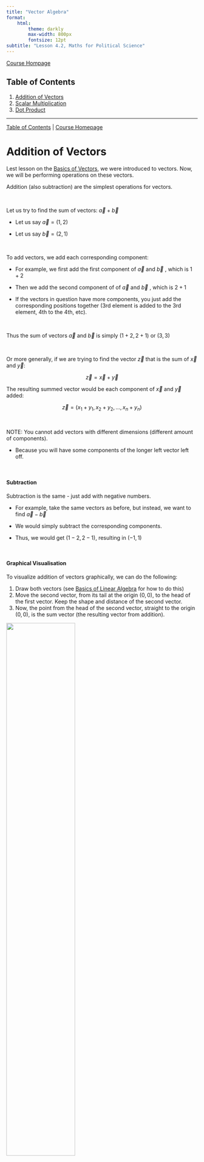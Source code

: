 ```yaml
---
title: "Vector Algebra"
format:
    html:
        theme: darkly
        max-width: 800px
        fontsize: 12pt
subtitle: "Lesson 4.2, Maths for Political Science"
---
```


[Course Hompage](https://politicalscience.github.io/math)

## Table of Contents {#contents}

1.  [Addition of Vectors](#addition)
2.  [Scalar Multiplication](#scalar)
3.  [Dot Product](#dot)

------------------------------------------------------------------------

[Table of Contents](#contents) \| [Course Homepage](https://politicalscience.github.io/math)

# Addition of Vectors {#addition}

Lest lesson on the [Basics of Vectors](https://politicalscience.github.io/math/4-1.html), we were introduced to vectors. Now, we will be performing operations on these vectors.

Addition (also subtraction) are the simplest operations for vectors.

<br />

Let us try to find the sum of vectors: $\overrightarrow{a} + \overrightarrow{b}$

-   Let us say $\overrightarrow{a} = (1, 2)$

-   Let us say $\overrightarrow{b} = (2,1)$

<br />

To add vectors, we add each corresponding component:

-   For example, we first add the first component of $\overrightarrow{a}$ and $\overrightarrow{b}$ , which is $1+2$

-   Then we add the second component of of $\overrightarrow{a}$ and $\overrightarrow{b}$ , which is $2+1$

-   If the vectors in question have more components, you just add the corresponding positions together (3rd element is added to the 3rd element, 4th to the 4th, etc).

<br />

Thus the sum of vectors $\overrightarrow{a}$ and $\overrightarrow{b}$ is simply $(1+2, 2+1)$ or $(3,3)$

<br />

Or more generally, if we are trying to find the vector $\overrightarrow{z}$ that is the sum of $\overrightarrow{x}$ and $\overrightarrow{y}$:

$$
\overrightarrow{z} = \overrightarrow{x} + \overrightarrow{y}
$$

The resulting summed vector would be each component of $\overrightarrow{x}$ and $\overrightarrow{y}$ added:

$$
\overrightarrow{z} = (x_1 + y_1, x_2 + y_2,..., x_n + y_n)
$$

<br />

NOTE: You cannot add vectors with different dimensions (different amount of components).

-   Because you will have some components of the longer left vector left off.

<br />

#### Subtraction

Subtraction is the same - just add with negative numbers.

-   For example, take the same vectors as before, but instead, we want to find $\overrightarrow{a} - \overrightarrow{b}$

-   We would simply subtract the corresponding components.

-   Thus, we would get $(1-2, 2-1)$, resulting in $(-1, 1)$

<br />

#### Graphical Visualisation

To visualize addition of vectors graphically, we can do the following:

1.  Draw both vectors (see [Basics of Linear Algebra](https://politicalscience.github.io/math/4-1.html) for how to do this)
2.  Move the second vector, from its tail at the origin $(0,0)$, to the head of the first vector. Keep the shape and distance of the second vector.
3.  Now, the point from the head of the second vector, straight to the origin $(0,0)$, is the sum vector (the resulting vector from addition).

![](vector-addition.png){width="60%"}

<br />

------------------------------------------------------------------------

[Table of Contents](#contents) \| [Course Homepage](https://politicalscience.github.io/math)

# Scalar Multiplication {#scalar}

Scalar multiplication is when we multiply a vector by a scalar (see [Basics of Vectors](https://politicalscience.github.io/math/4-1.html) for a refresher):

-   Remember, a vector is a combination of scalars

-   A scalar is a single component/element, like a single number.

Let us try to find the product of the vector $\overrightarrow{a}$ and scalar $c$:

-   Where $\overrightarrow{a}$ is the 2 dimensional vector $(1, 2)$

-   And $c$ is the scalar number $4$

<br />

To do a scalar times a vector, we take every component of the vector, and multiply it by the scalar

-   For example, the first component of $\overrightarrow{a}$ is $1$, so we multiply it by the scalar of $4$ to get $4$

-   Then, we take the second component of $\overrightarrow{a}, 2$, and multiply it by the scalar of $4$ to get $8$

Our resulting vector is thus $(1*4, 2*4)$, or $(4, 8)$

<br />

The same is with negative numbers - just multiply each component of the vector with the scalar.

<br />

So more generally, if we want to find the product vector $\overrightarrow{e}$ of the product of vector $\overrightarrow{a}$ and scalar $c$:

$$
\overrightarrow{e} = c*\overrightarrow{a}
$$

The resulting product $\overrightarrow{e}$ would be each component of vector $\overrightarrow{a}$ being multiplied by the scalar:

$$
\overrightarrow{e} = (c*a_1, c*a_2, ..., c*a_n)
$$

<br />

#### Graphical Visualisation

When we multiply a vector by a scalar, we simply extend/shorten the vector:

-   If we multiply by 2, then the vector becomes twice as long (with the same direction/angle in regard to the origin).

-   If we multiply by 0.2, then the vector becomes half as long (with the same direction/angle in regard to the origin).

-   The only exception is a negative scalar, which "flips" the direction in respect to the origin (exactly mirrored from the previous vector).

This is different then adding vectors, where we often end up in different directions.

<br />

#### Normalisation of Vectors

In the last lecture on the [Basics of Vectors](https://politicalscience.github.io/math/4-1.html), we talked about the length/norm of a vector.

-   The length/norm is a number - a scalar

To normalise a vector, we simply multiply the vector by the norm scalar.

-   We do this so the length of a normalised vector is 1.

<br />

------------------------------------------------------------------------

[Table of Contents](#contents) \| [Course Homepage](https://politicalscience.github.io/math)

# Dot Product {#dot}

There are many ways to do and think about vector multiplication. This lesson focuses on **scalar product/dot product**, as it is most useful for political science.

-   Scalar Product/Dot Product produces an output of a scalar, not a vector.

<br />

The scalar/dot product is notated with a dot (hence why it is called a dot product): $\overrightarrow{a} \cdot \overrightarrow{b}$. It is defined mathematically as:

$$
\overrightarrow{a} \cdot \overrightarrow{b} = \sum\limits_i a_i b_i = a_1 b_1 + a_2 b_2 + ... + a_n b_n
$$

<br />

Or in more intuitive terms:

-   Take each component of $\overrightarrow{a}$ and $\overrightarrow{b}$, and multiply them together.

-   Do this for every component of $\overrightarrow{a}$ and $\overrightarrow{b}$

-   Sum all the products together to get the dot product.

<br />

#### Example

For example, take the following two vectors:

-   $\overrightarrow{a}$ is the 2 dimensional vector: $(1, 2)$

-   $\overrightarrow{b}$ is the 2 dimensional vector: $(2,1)$

Let us find the dot product $\overrightarrow{a} \cdot \overrightarrow{b}$

<br />

First, let us multiply each respective component of $\overrightarrow{a}$ and $\overrightarrow{b}$

-   The first component multiplied is $1*2=2$

-   The second component multiplied is $2*1=2$

<br />

Now, let us find the sum of all the component products:

$$
2+2 =4
$$

Thus, 4 is the dot product of $\overrightarrow{a}$ and $\overrightarrow{b}$

<br />

#### Interpretation of Dot Product

The point of a dot product is to look at projection:

-   Pretend that vector $\overrightarrow{a}$ is a horizontal vector (as shown below in the figure).

    -   It doesn't have to be horizontal, but it is easier to explain when showcasing the example.

-   Vector $\overrightarrow{b}$ is at some angle to vector $\overrightarrow{a}$

-   Vector $\overrightarrow{b}$ will cast a "shadow" on vector $\overrightarrow{a}$ (see figure below, where the part of vector $\overrightarrow{a}$ is marked in braces).

-   The dot product shows this.

The figure below will illustrate this more clearly - the part of $\overrightarrow{a}$ in braces is the projection or dot product:

![](dotproduct.png){width="60%"}

<br />

Using trigonometry, we know the following is true (remember, double bars mean length/norm of a vector):

$$
\overrightarrow{a} \cdot \overrightarrow{b} = ( ||\overrightarrow{b}|| \cos{\theta}) * ||\overrightarrow{a} ||
$$

<br />

This is important in knowing if the vectors are perpendicular to each other:

-   If angle $\theta=90$, $\cos \theta = 0$, and thus the dot product is 0.

-   This makes sense - there would be no "shadow" or projection if vector $\overrightarrow{b}$ was perpendicular to vector $\overrightarrow{a}$

<br />

This is useful, as two vectors that represent variables, that have minimal projection, mean that the two variables aren't very related to each other.

-   We don't want our independent variables to measure the same things. This causes the issue of multicollinearity.

<br />

------------------------------------------------------------------------

[Table of Contents](#contents) \| [Course Homepage](https://politicalscience.github.io/math)